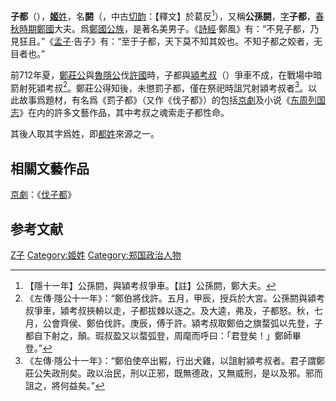 '''子都'''（{{bd|？||？||catIdx=J姬}}），[[姬姓|'''姬'''姓]]，名'''閼'''（{{標音|拼音=è}}，中古[[切韵|切韵]]：【釋文】於葛反<ref>【隱十一年】公孫閼，與潁考叔爭車。【註】公孫閼，鄭大夫。</ref>），又稱'''公孫閼'''，[[表字|字]]'''子都'''，[[春秋時期|春秋時期]][[鄭國|鄭國]]大夫。爲[[鄭國|鄭國]][[公族|公族]]，是著名美男子。《[[詩經|詩經]]·鄭風》有：“不見子都，乃見狂且。”《[[孟子_(書)|孟子]]·告子》有：“至于子都，天下莫不知其姣也。不知子都之姣者，无目者也。”

前712年夏，[[鄭莊公|鄭莊公]]與[[魯隱公|魯隱公]]伐[[許國|許國]]時，子都與[[潁考叔|潁考叔]]（{{標音 | 字 = 潁| 拼音 = yǐng|中古 = jyengx}}）爭車不成，在戰場中暗箭射死潁考叔<ref>《左傳·隱公十一年》：“鄭伯將伐許。五月，甲辰，授兵於大宮。公孫閼與潁考叔爭車，潁考叔挾輈以走，子都拔棘以逐之。及大逵，弗及，子都怒。秋，七月，公會齊侯、鄭伯伐許。庚辰，傅于許。潁考叔取鄭伯之旗蝥弧以先登，子都自下射之，顛。瑕叔盈又以蝥弧登，周麾而呼曰：「君登矣！」鄭師畢登。”</ref>。鄭莊公得知後，未懲罰子都，僅在祭祀時詛咒射潁考叔者<ref>《左傳·隱公十一年》：“鄭伯使卒出豭，行出犬雞，以詛射潁考叔者。君子謂鄭莊公失政刑矣。政以治民，刑以正邪，既無德政，又無威刑，是以及邪。邪而詛之，將何益矣。”</ref>。以此故事爲題材，有名爲《罰子都》（又作《伐子都》）的包括[[京劇|京劇]]及小说《[[东周列国志|东周列国志]]》在内的許多文藝作品，其中考叔之魂索走子都性命。

其後人取其字爲姓，即[[都姓|都姓]]來源之一。

==相關文藝作品==
[[京劇|京劇]]：《[[伐子都|伐子都]]》

==参考文献==
<div class="references-small">
<references />
</div>

{{周朝人小作品}}
[[Category:春秋人|Z子]]
[[Category:姬姓|Category:姬姓]]
[[Category:郑国政治人物|Category:郑国政治人物]]